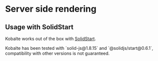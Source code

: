 
# Server side rendering

## Usage with SolidStart

Kobalte works out of the box with [SolidStart](https://start.solidjs.com/).

<Callout type="warning">
	Kobalte has been tested with `solid-js@1.8.15` and `@solidjs/start@0.6.1`, compatibility with
	other versions is not guaranteed.
</Callout>
